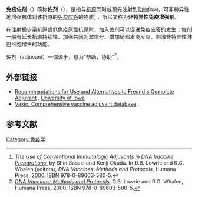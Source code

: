 '''免疫佐剂'''（{{lang-en|Immunologic adjuvant，immunoadjuvant}}）简称'''佐剂'''（{{lang-en|adjuvant}}），是指与[[抗原|抗原]]同时或预先注射到[[动物|动物]]体内，可非特异性地增强机体对该抗原的[[免疫应答|免疫应答]]的物质<ref>[http://www.springerlink.com/content/m823465l9p126826/ ''The Use of Conventional Immunologic Adjuvants in DNA Vaccine Preparations,'']{{Dead link|date=2020年3月 |bot=InternetArchiveBot |fix-attempted=yes }} by Shin Sasaki and Kenji Okuda. In D.B. Lowrie and R.G. Whalen (editors), ''DNA Vaccines: Methods and Protocols,'' Humana Press, 2000. ISBN 978-0-89603-580-5.</ref> ，所以又称为'''非特异性免疫增强剂'''。

在注射极少量抗原或低免疫原性抗原时，加入佐剂可以促进免疫应答的发生；佐剂一般有延长抗原持续性、加强共同刺激信号、增加局部发炎反应、刺激非特异性淋巴细胞增生的功能。

佐剂（adjuvant）一词源于{{lang-la|''adiuvare''}}，意为“帮助，协助”<ref>[http://www.springerlink.com/content/m823465l9p126826/ ''DNA Vaccines: Methods and Protocols,'']{{Dead link|date=2020年3月 |bot=InternetArchiveBot |fix-attempted=yes }} D.B. Lowrie and R.G. Whalen, Humana Press, 2000. ISBN 978-0-89603-580-5.</ref>。

==外部链接==
* [http://research.uiowa.edu/animal/?get=adjuvant Recommendations for Use and Alternatives to Freund's Complete Adjuvant] {{Wayback|url=http://research.uiowa.edu/animal/?get=adjuvant |date=20120227081855 }}. [[University_of_Iowa|University of Iowa]]
* [http://www.violinet.org/vaxjo Vaxjo: Comprehensive vaccine adjuvant database] {{Wayback|url=http://www.violinet.org/vaxjo |date=20200514012615 }}.

==参考文献==
{{reflist|2}}

{{疫苗}}
[[Category:免疫学|Category:免疫学]]